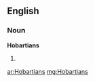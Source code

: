 ==English==

===Noun===
'''Hobartians'''

# {{plural of|[[Hobartian]]}}

[[ar:Hobartians]]
[[mg:Hobartians]]